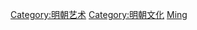 {{Catnav|頁面分類|...|元明清|明朝|明朝艺术}}
{{Catnav|頁面分類|...|元明清|明朝|明朝文化}}

[[Category:明朝艺术|Category:明朝艺术]]
[[Category:明朝文化|Category:明朝文化]]
[[Category:中国各朝代文学|Ming]]